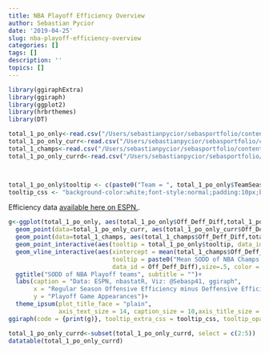 ```yaml
---
title: NBA Playoff Efficiency Overview
author: Sebastian Pycior
date: '2019-04-25'
slug: nba-playoff-efficiency-overview
categories: []
tags: []
description: ''
topics: []
---
```





```r
library(ggiraphExtra)
library(ggiraph)
library(ggplot2)
library(hrbrthemes)
library(DT)

total_1_po_only<-read.csv("/Users/sebastianpycior/sebasportfolio/content/post/total_1_po_only.csv", stringsAsFactors = FALSE, header = TRUE)
total_1_po_only_curr<-read.csv("/Users/sebastianpycior/sebasportfolio/content/post/total_1_po_only_curr.csv", stringsAsFactors = FALSE, header = TRUE)
total_1_champs<-read.csv("/Users/sebastianpycior/sebasportfolio/content/post/total_1_champs.csv", stringsAsFactors = FALSE, header = TRUE)
total_1_po_only_currd<-read.csv("/Users/sebastianpycior/sebasportfolio/content/post/total_1_po_only_currd.csv", stringsAsFactors = FALSE, header = TRUE)



total_1_po_only$tooltip <- c(paste0("Team = ", total_1_po_only$TeamSeason, "\n SODD = ", round(total_1_po_only$Off_Deff_Diff, digits = 2)))
tooltip_css <- "background-color:white;font-style:normal;padding:10px;border-radius:10px 20px 10px 20px;"
```
Efficiency data [available here on ESPN.](http://www.espn.com/nba/hollinger/teamstats).

```r
g<-ggplot(total_1_po_only, aes(total_1_po_only$Off_Deff_Diff,total_1_po_only$PlayoffGames)) + 
  geom_point(data=total_1_po_only_curr, aes(total_1_po_only_curr$Off_Deff_Diff,total_1_po_only_curr$PlayoffGames), colour="green", size=3)+
  geom_point(data=total_1_champs, aes(total_1_champs$Off_Deff_Diff,total_1_champs$PlayoffGames), colour="blue", size=3)+
  geom_point_interactive(aes(tooltip = total_1_po_only$tooltip, data_id = TeamSeason), alpha = 1/10, size=3)+
  geom_vline_interactive(aes(xintercept = mean(total_1_champs$Off_Deff_Diff),
                             tooltip = paste0("Mean SODD of NBA Champs since 2002-03: ",round(mean(total_1_champs$Off_Deff_Diff), 2)),
                             data_id = Off_Deff_Diff),size=.5, color = "mediumorchid1", alpha =1/3)+
  ggtitle("SODD of NBA Playoff teams", subtitle = "")+
  labs(caption = "Data: ESPN, nbastatR, Viz: @Sebasp41, ggiraph",
       x = "Regular Season Offensive Efficiency minus Deffensive Efficiency",
       y = "Playoff Game Appearances")+
  theme_ipsum(plot_title_face = "plain",
              axis_text_size = 14, caption_size = 10,axis_title_size = 12)
ggiraph(code = {print(g)}, tooltip_extra_css = tooltip_css, tooltip_opacity = .85 )
```

```r
total_1_po_only_currd<-subset(total_1_po_only_currd, select = c(2:5))
datatable(total_1_po_only_currd)
```

